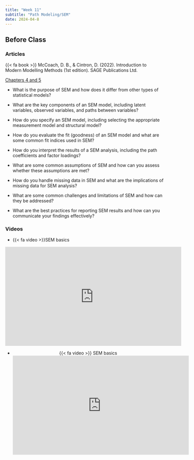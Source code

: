 ```yaml
---
title: "Week 11"
subtitle: "Path Modeling/SEM"
date: 2024-04-8
---
```

## Before Class

### Articles

{{< fa book >}} McCoach, D. B., & Cintron, D. (2022). Introduction to Modern Modelling Methods (1st edition). SAGE Publications Ltd.

[Chapters 4 and 5](/readings/sem.pdf)

  - What is the purpose of SEM and how does it differ from other types of statistical models?

  - What are the key components of an SEM model, including latent variables, observed variables, and paths between variables?

  - How do you specify an SEM model, including selecting the appropriate measurement model and structural model?

  - How do you evaluate the fit (goodness) of an SEM model and what are some common fit indices used in SEM?

  - How do you interpret the results of a SEM analysis, including the path coefficients and factor loadings?

  - What are some common assumptions of SEM and how can you assess whether these assumptions are met?

  - How do you handle missing data in SEM and what are the implications of missing data for SEM analysis?

  - What are some common challenges and limitations of SEM and how can they be addressed?

  - What are the best practices for reporting SEM results and how can you communicate your findings effectively?
  

### Videos

- {{< fa video >}}SEM basics 

<center>
<iframe width="560" height="315" src="https://www.youtube.com/embed/GJu-E6PGl8w" title="YouTube video player" frameborder="0" allow="accelerometer; autoplay; clipboard-write; encrypted-media; gyroscope; picture-in-picture; web-share" allowfullscreen></iframe>
<center>

- {{< fa video >}} SEM basics 
<center>
<iframe width="560" height="315" src="https://www.youtube.com/embed/wHFrgp3SQMI" title="YouTube video player" frameborder="0" allow="accelerometer; autoplay; clipboard-write; encrypted-media; gyroscope; picture-in-picture; web-share" allowfullscreen></iframe>
<center>


